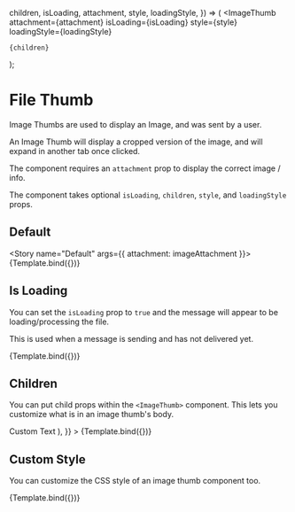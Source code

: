 



<Meta title="ChatFeed/Message/ImageThumb" component={ImageThumb} />

  children,
  isLoading,
  attachment,
  style,
  loadingStyle,
}) => (
  <ImageThumb
    attachment={attachment}
    isLoading={isLoading}
    style={style}
    loadingStyle={loadingStyle}
  >
    {children}
  </ImageThumb>
);

# File Thumb

Image Thumbs are used to display an Image, and was sent by a user.

An Image Thumb will display a cropped version of the image, and will expand in another tab once clicked.

The component requires an `attachment` prop to display the correct image / info.

The component takes optional `isLoading`, `children`, `style`, and `loadingStyle` props.

## Default

<Story name="Default" args={{ attachment: imageAttachment }}>
  {Template.bind({})}
</Story>

<ArgsTable story="Default" />

## Is Loading

You can set the `isLoading` prop to `true` and the message will appear to be loading/processing the file.

This is used when a message is sending and has not delivered yet.

<Canvas>
  <Story
    name="Is Loading"
    args={{ attachment: imageAttachment, isLoading: true }}
  >
    {Template.bind({})}
  </Story>
</Canvas>

## Children

You can put child props within the `<ImageThumb>` component. This lets you customize what is in an image thumb's body.

<Canvas>
  <Story
    name="Children"
    args={{
      attachment: imageAttachment,
      isLoading: true,
      children: (
        <div style={{ color: 'black', padding: '12px' }}>
          <FileOutlined /> Custom Text
        </div>
      ),
    }}
  >
    {Template.bind({})}
  </Story>
</Canvas>

## Custom Style

You can customize the CSS style of an image thumb component too.

<Canvas>
  <Story
    name="Custom Style"
    args={{
      attachment: imageAttachment,
      style: {
        backgroundColor: 'rgb(74, 81, 98)',
        border: 'none',
      },
      loadingStyle: {
        backgroundColor: 'rgb(74, 81, 98)',
        border: 'none',
        color: 'white',
      },
    }}
  >
    {Template.bind({})}
  </Story>
</Canvas>
